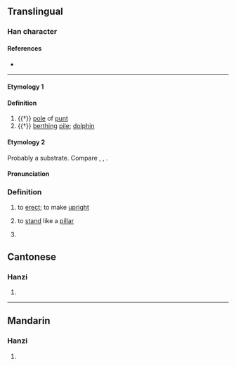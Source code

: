 {{character info/new}}
==Translingual==

===Han character===
{{Han char|rn=62|rad=戈|as=06|sn=10|four=73250|canj=BRI|ids=⿰同戈}}

====References====
* {{Han ref|kx=0412.320|dkj=11585|dj=0755.200|hdz=21405.140|uh=6219|ud=25113|bh=D1AF|bd=53679}}

----

====Etymology 1====
{{zh-pron
|m=dòng
|c=dung6
|cat=v
}}

====Definition====
# {{†}} [[pole]] of [[punt]]
# {{†}} [[berthing]] [[pile]]; [[dolphin]]

====Etymology 2====
Probably a {{der|yue|qfa-tak}} substrate. Compare {{cog|za|daengj||to erect}}, {{cog|th|ตั้ง||to erect}}, {{cog|mmd|tang¹||to erect}}.

====Pronunciation====
{{zh-pron
|c=dung6
|cat=v
}}

===Definition===
# {{lb|zh|Cantonese}} to [[erect]]; to make [[upright]]
# {{lb|zh|Cantonese}} to [[stand]] like a [[pillar]]
# {{lb|zh|Cantonese}} {{zh-classifier|objects organised in [[vertical]] [[column]]s}}
#: {{zh-x|一 戙 磚|a ''column'' of bricks|C}}

==Cantonese==

===Hanzi===
{{yue-hanzi|jyut=[[dong6]], [[dung6]]|y=dong6, dung6}}

# {{defn|lang=yue|sort=戈06}}

----

==Mandarin==

===Hanzi===
{{cmn-hanzi|pin=[[dòng]] ([[dong4]])|wg=tung<sup>4</sup>}}

# {{defn|lang=cmn|sort=戈06}}